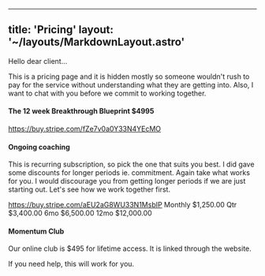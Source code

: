 
---
title: 'Pricing'
layout: '~/layouts/MarkdownLayout.astro'
---

Hello dear client...

This is a pricing page and it is hidden mostly so someone wouldn't rush to pay for the service without understanding what they are getting into. Also, I want to chat with you before we commit to working together.

#### The 12 week Breakthrough Blueprint $4995

https://buy.stripe.com/fZe7v0a0Y33N4YEcMO

#### Ongoing coaching

This is recurring subscription, so pick the one that suits you best. I did gave some discounts for longer periods ie. commitment. Again take what works for you.
I would discourage you from getting longer periods if we are just starting out. Let's see how we work together first.

https://buy.stripe.com/aEU2aG8WU33N1MsbIP
Monthly	$1,250.00
Qtr	$3,400.00
6mo	$6,500.00
12mo	$12,000.00

#### Momentum Club

Our online club is $495 for lifetime access. It is linked through the website.


If you need help, this will work for you.
